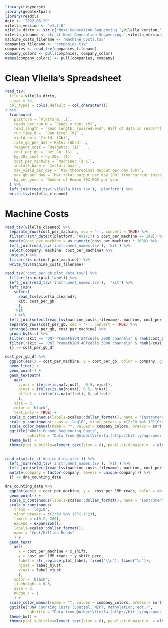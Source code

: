 ```r
library(tidyverse)
library(geomtextpath)
library(readxl)
date <- '2022-06-20'
vilella_version <- 'v1.7.8'
vilella_dirty <- str_c('Next-Generation-Sequencing.',vilella_version,'.tsv')
vilella_cleaned <- str_c('Next-Generation-Sequencing.',vilella_version,'.cleaned.tsv')
machine_costs_filename <- 'machine_costs.tsv'
companies_filename <- 'companies.tsv'
companies <- read_tsv(companies_filename)
company_colors <- pull(companies, company_color)
names(company_colors) <- pull(companies, company)
```

# Clean Vilella's Spreadsheet

```r
read_tsv(
  file = vilella_dirty, 
  n_max = 54,
  col_types = cols(.default = col_character())
) %>%
  transmute(
    platform = `Platform...1`,
    reads_per_run_M = `Reads x run: (M)`,
    read_length = `Read length: (paired-end*, Half of data in reads**)`,
    run_time_d =  `Run time: (d)` ,
    yield_gb = `Yield: (Gb)`,
    rate_gb_per_dat =`Rate: (Gb/d)` ,
    reagent_cost = `Reagents: ($)`   ,
    cost_per_gb = `per-Gb: ($)` ,
    hg_30x_cost =`hg-30x: ($)`   ,
    cost_per_machine = `Machine: ($ K)`,
    install_base = `Install base`,
    max_yield_per_day = `Max theoretical output per day (Gb)`,
    max_gb_per_day = `Max total output per day (Gb) from current installbase`,
    hg_per_year = `Number of Human 30X WGS per year` 
  ) %>%
  left_join(read_tsv('vilella_kits.tsv'), 'platform') %>%
  write_tsv(vilella_cleaned)
```

# Machine Costs

```r
read_tsv(vilella_cleaned) %>%
  separate_rows(cost_per_machine, sep = '-', convert = TRUE) %>%
  filter(!(str_detect(platform, "AVITI") & cost_per_machine == 249)) %>% # Remove low range of AVITI instrument price
  mutate(cost_per_machine = as.numeric(cost_per_machine) * 1000) %>%
  left_join(read_tsv('instrument_names.tsv'), 'kit') %>%
  select(company, machine, cost_per_machine) %>%
  unique() %>%
  filter(!is.na(cost_per_machine)) %>%
  write_tsv(machine_costs_filename)
```


```r
read_tsv('cost_per_gb_plot_data.tsv') %>%
  filter(!is.na(plot_label)) %>%
  left_join(read_tsv('instrument_names.tsv'),  "kit") %>% 
  left_join(
    select(
      read_tsv(vilella_cleaned),
      kit, cost_per_gb
      ), 
    'kit'
    ) %>%
  left_join(select(read_tsv(machine_costs_filename), machine, cost_per_machine), "machine") %>% 
  separate_rows(cost_per_gb, sep = '-', convert = TRUE) %>%
  arrange(-cost_per_gb, cost_per_machine) %>%
  group_by(kit) %>%
  filter(!(kit == "ONT PromethION 24fcells 3000 channels" & rank(cost_per_gb) == 1)) %>% # Remove intermediate point for promethion
  filter(!(kit == "ONT PromethION 48fcells 3000 channels" & rank(-cost_per_gb) == 1)) %>% # Remove intermediate point for promethion
  {} -> cost_per_gb_df

cost_per_gb_df %>%
  ggplot(aes(x = cost_per_machine, y = cost_per_gb, color = company, group = plot_label, label = plot_label)) + 
  geom_line() +
  geom_point() +
  geom_textpath(
    aes(
      vjust = ifelse(is.na(vjust), -0.5, vjust),
      hjust = ifelse(is.na(hjust), 0.5, hjust),
      offset = ifelse(is.na(offset), 0, offset)
      ),
    size = 2, 
    color = 'black', 
    text_only = TRUE) +
  scale_x_continuous(labels=scales::dollar_format(), name = "Instrument Cost") +
  scale_y_continuous(trans = 'log10', minor_breaks = c(2:10 %o% 10^(0:2)), labels=scales::dollar_format(), name = "Cost/Gigabase") +
  scale_color_manual(name = "", values = company_colors, breaks = sort(as.character(unique(cost_per_gb_df$company)))) +
  ggtitle("Whole Genome Sequencing Costs",
          subtitle = "Data from @AlbertVilella (http://bit.ly/ngsspecs)\nVisualization by @brianlandry23") +
  theme_bw() +
  theme(plot.subtitle=element_text(size = 8), panel.grid.major.x  = element_blank(), panel.grid.minor.x = element_blank())
  
```

```r
read_xlsx(str_c('dna_couting.xlsx')) %>%
  left_join(read_tsv('instrument_names.tsv'), 'kit') %>%
  left_join(select(read_tsv(machine_costs_filename), machine, cost_per_machine), "machine") %>% 
  mutate(company = factor(company, levels = unique(company))) %>% 
  {} -> dna_counting_data

dna_counting_data %>%
  ggplot(aes(x = cost_per_machine, y =  cost_per_1MM_reads, color = company, group = company)) + 
  geom_point() +
  scale_x_continuous(labels=scales::dollar_format(), name = "Instrument Cost") +
  scale_y_continuous(
    trans = 'log10', 
    minor_breaks = c(2:10 %o% 10^(-1:2)), 
    limits = c(0.2, 200), 
    expand = expansion(),
    labels=scales::dollar_format(),
    name = "Cost/Million Reads"
    ) +
  geom_text(
    aes(
      x = cost_per_machine + x_shift,
      y = cost_per_1MM_reads * y_shift_perc,
      label = str_replace(plot_label, fixed("\\n"), fixed("\n")), 
      hjust = label_hjust, 
      vjust = label_vjust
      ),
    color = 'black',
    lineheight = 0.8,
    size = 3,
    nudge_x = 1
    ) +
  scale_color_manual(name = "", values = company_colors, breaks = sort(as.character(unique(dna_counting_data$company)))) +
  ggtitle("DNA Counting Costs (Spatial, NIPT, Methylation, ect.)",
          subtitle = "Data from @AlbertVilella (http://bit.ly/ngsspecs) and @brianlandry23\nVisualization by @brianlandry23") +
  theme_bw() +
  theme(plot.subtitle=element_text(size = 8), panel.grid.major.x  = element_blank(), panel.grid.minor.x = element_blank())
```

